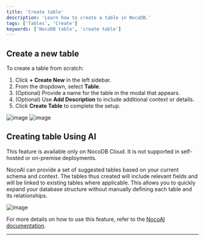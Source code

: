 ```yaml
---
title: 'Create table'
description: 'Learn how to create a table in NocoDB.'
tags: ['Tables', 'Create']
keywords: ['NocoDB table', 'create table']
---
```


## Create a new table

To create a table from scratch:

1. Click **+ Create New** in the left sidebar.
2. From the dropdown, select **Table**.
3. (Optional) Provide a name for the table in the modal that appears.
4. (Optional) Use **Add Description** to include additional context or details.
5. Click **Create Table** to complete the setup.

![image](/img/v2/table/table-create-1.png)
![image](/img/v2/table/table-create-2.png)


## Creating table Using AI

<Callout type="info">This feature is available only on NocoDB Cloud. It is not supported in self-hosted or on-premise deployments.</Callout>

NocoAI can provide a set of suggested tables based on your current schema and context. The tables thus created will include relevant fields and will be linked to existing tables where applicable. This allows you to quickly expand your database structure without manually defining each table and its relationships.

![image](/img/v2/table/create-table-ai.png)

For more details on how to use this feature, refer to the [NocoAI documentation](/docs/product-docs/noco-ai/create-table).


---

